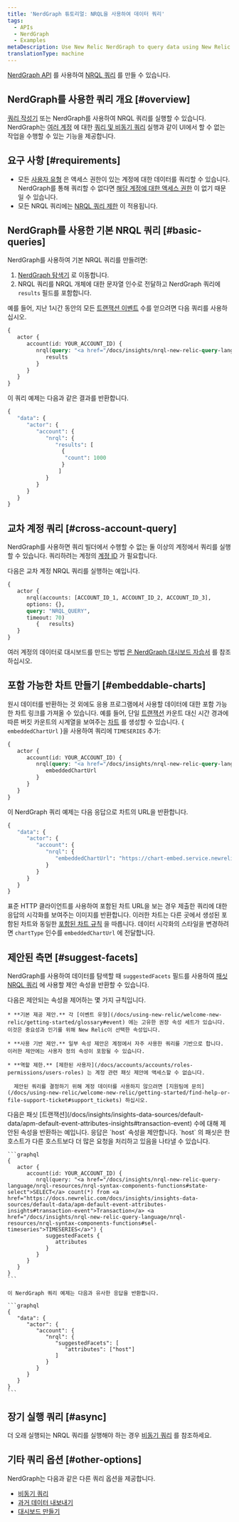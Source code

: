 ```yaml
---
title: 'NerdGraph 튜토리얼: NRQL을 사용하여 데이터 쿼리'
tags:
  - APIs
  - NerdGraph
  - Examples
metaDescription: Use New Relic NerdGraph to query data using New Relic Query Language (NRQL).
translationType: machine
---
```


[NerdGraph API](/docs/introduction-new-relic-graphql) 를 사용하여 [NRQL 쿼리](/docs/insights/nrql-new-relic-query-language/using-nrql/introduction-nrql) 를 만들 수 있습니다.

## NerdGraph를 사용한 쿼리 개요 [#overview]

[쿼리 작성기](/docs/query-your-data/explore-query-data/query-builder/introduction-query-builder) 또는 NerdGraph를 사용하여 NRQL 쿼리를 실행할 수 있습니다. NerdGraph는 [여러 계정](#cross-account-query) 에 대한 [쿼리 및 비동기 쿼리](/docs/apis/nerdgraph/examples/async-queries-nrql-tutorial) 실행과 같이 UI에서 할 수 없는 작업을 수행할 수 있는 기능을 제공합니다.

## 요구 사항 [#requirements]

* 모든 [사용자 유형](/docs/accounts/accounts-billing/new-relic-one-user-management/user-type) 은 액세스 권한이 있는 계정에 대한 데이터를 쿼리할 수 있습니다. NerdGraph를 통해 쿼리할 수 없다면 [해당 계정에 대한 액세스 권한](/docs/accounts/accounts-billing/new-relic-one-user-management/user-management-concepts/#understand-concepts) 이 없기 때문일 수 있습니다.
* 모든 NRQL 쿼리에는 [NRQL 쿼리 제한](/docs/query-your-data/nrql-new-relic-query-language/get-started/rate-limits-nrql-queries) 이 적용됩니다.

## NerdGraph를 사용한 기본 NRQL 쿼리 [#basic-queries]

NerdGraph를 사용하여 기본 NRQL 쿼리를 만들려면:

1. [NerdGraph 탐색기](/docs/apis/nerdgraph/get-started/nerdgraph-explorer) 로 이동합니다.
2. NRQL 쿼리를 NRQL 개체에 대한 문자열 인수로 전달하고 NerdGraph 쿼리에 `results` 필드를 포함합니다.

예를 들어, 지난 1시간 동안의 모든 [트랜잭션 이벤트](/docs/insights/insights-data-sources/default-data/apm-default-event-attributes-insights#transaction-event) 수를 얻으려면 다음 쿼리를 사용하십시오.

```graphql
{
   actor {
      account(id: YOUR_ACCOUNT_ID) {
         nrql(query: "<a href="/docs/insights/nrql-new-relic-query-language/nrql-resources/nrql-syntax-components-functions#state-select">SELECT</a> count(*) <a href="/docs/insights/nrql-new-relic-query-language/nrql-resources/nrql-syntax-components-functions#sel-from">FROM</a> <a href="/docs/insights/insights-data-sources/default-data/apm-default-event-attributes-insights#transaction-event">Transaction</a> <a href="/docs/insights/nrql-new-relic-query-language/nrql-resources/nrql-syntax-components-functions#sel-since">SINCE</a> 1 HOUR AGO") {
            results
         }
      }
   }
}
```

이 쿼리 예제는 다음과 같은 결과를 반환합니다.

```graphql
{
   "data": {
      "actor": {
         "account": {
            "nrql": {
               "results": [
                 {
                  "count": 1000
                 }
                ]
            }
         }
      }
   }
}
```

## 교차 계정 쿼리 [#cross-account-query]

NerdGraph를 사용하면 쿼리 빌더에서 수행할 수 없는 둘 이상의 계정에서 쿼리를 실행할 수 있습니다. 쿼리하려는 계정의 [계정 ID](/docs/accounts/accounts-billing/account-structure/account-id) 가 필요합니다.

다음은 교차 계정 NRQL 쿼리를 실행하는 예입니다.

```graphql
{ 
   actor {
      nrql(accounts: [ACCOUNT_ID_1, ACCOUNT_ID_2, ACCOUNT_ID_3], 
      options: {}, 
      query: "NRQL_QUERY", 
      timeout: 70) 
         {   results}  
   }  
}
```

여러 계정의 데이터로 대시보드를 만드는 방법 [은 NerdGraph 대시보드 자습서](/docs/apis/nerdgraph/examples/nerdgraph-dashboards#cross-account) 를 참조하십시오.

## 포함 가능한 차트 만들기 [#embeddable-charts]

원시 데이터를 반환하는 것 외에도 응용 프로그램에서 사용할 데이터에 대한 포함 가능한 차트 링크를 가져올 수 있습니다. 예를 들어, 단일 [트랜잭션](/docs/insights/insights-data-sources/default-data/apm-default-event-attributes-insights#transaction-event) 카운트 대신 시간 경과에 따른 버킷 카운트의 시계열을 보여주는 [차트](/docs/insights/use-insights-ui/manage-dashboards/chart-types#widget-types) 를 생성할 수 있습니다. &#x7B; `embeddedChartUrl` }을 사용하여 쿼리에 `TIMESERIES` 추가:

```graphql
{
   actor {
      account(id: YOUR_ACCOUNT_ID) {
         nrql(query: "<a href="/docs/insights/nrql-new-relic-query-language/nrql-resources/nrql-syntax-components-functions#state-select">SELECT</a> count(*) from <a href="/docs/insights/insights-data-sources/default-data/apm-default-event-attributes-insights#transaction-event">Transaction</a> <a href="/docs/insights/nrql-new-relic-query-language/nrql-resources/nrql-syntax-components-functions#sel-timeseries">TIMESERIES</a>") {
            embeddedChartUrl
         }
      }
   }
}
```

이 NerdGraph 쿼리 예제는 다음 응답으로 차트의 URL을 반환합니다.

```graphql
{
   "data": {
      "actor": {
         "account": {
            "nrql": {
               "embeddedChartUrl": "https://chart-embed.service.newrelic.com/charts/EMBEDDABLE-CHART-ID"
            }
         }
      }
   }
}
```

표준 HTTP 클라이언트를 사용하여 포함된 차트 URL을 보는 경우 제출한 쿼리에 대한 응답의 시각화를 보여주는 이미지를 반환합니다. 이러한 차트는 다른 곳에서 생성된 포함된 차트와 동일한 [포함된 차트 규칙](/docs/using-new-relic/user-interface-functions/share-your-data/embed-charts-external-webpages#rules) 을 따릅니다. 데이터 시각화의 스타일을 변경하려면 `chartType` 인수를 `embeddedChartUrl` 에 전달합니다.

## 제안된 측면 [#suggest-facets]

NerdGraph를 사용하여 데이터를 탐색할 때 `suggestedFacets` 필드를 사용하여 [패싯 NRQL 쿼리](/docs/insights/nrql-new-relic-query-language/nrql-resources/nrql-syntax-components-functions#sel-facet) 에 사용할 제안 속성을 반환할 수 있습니다.

<CollapserGroup>
  <Collapser
    id="suggested-facet-rules"
    title="제안된 패싯을 관리하는 규칙"
  >
    다음은 제안되는 속성을 제어하는 몇 가지 규칙입니다.

    * **기본 제공 제안.** 각 [이벤트 유형](/docs/using-new-relic/welcome-new-relic/getting-started/glossary#event) 에는 고유한 권장 속성 세트가 있습니다. 이것은 중요성과 인기를 위해 New Relic이 선택한 속성입니다.

    * **사용 기반 제안.** 일부 속성 제안은 계정에서 자주 사용한 쿼리를 기반으로 합니다. 이러한 제안에는 사용자 정의 속성이 포함될 수 있습니다.

    * **역할 제한.** [제한된 사용자](/docs/accounts/accounts/roles-permissions/users-roles) 는 계정 관련 패싯 제안에 액세스할 수 없습니다.

      제안된 쿼리를 결정하기 위해 계정 데이터를 사용하지 않으려면 [지원팀에 문의](/docs/using-new-relic/welcome-new-relic/getting-started/find-help-or-file-support-ticket#support_tickets) 하십시오.
  </Collapser>
</CollapserGroup>

<CollapserGroup>
  <Collapser
    id="example-suggested-query"
    title="제안된 속성 반환의 예"
  >
    다음은 패싯 [트랜잭션](/docs/insights/insights-data-sources/default-data/apm-default-event-attributes-insights#transaction-event) 수에 대해 제안된 속성을 반환하는 예입니다. 응답은 `host` 속성을 제안합니다. `host` 의 패싯은 한 호스트가 다른 호스트보다 더 많은 요청을 처리하고 있음을 나타낼 수 있습니다.

    ```graphql
    {
       actor {
          account(id: YOUR_ACCOUNT_ID) {
             nrql(query: "<a href="/docs/insights/nrql-new-relic-query-language/nrql-resources/nrql-syntax-components-functions#state-select">SELECT</a> count(*) from <a href="https://docs.newrelic.com/docs/insights/insights-data-sources/default-data/apm-default-event-attributes-insights#transaction-event">Transaction</a> <a href="/docs/insights/nrql-new-relic-query-language/nrql-resources/nrql-syntax-components-functions#sel-timeseries">TIMESERIES</a>") {
                suggestedFacets {
                   attributes
                }
             }
          }
       }
    }
    ```

    이 NerdGraph 쿼리 예제는 다음과 유사한 응답을 반환합니다.

    ```graphql
    {
       "data": {
          "actor": {
             "account": {
                "nrql": {
                   "suggestedFacets": [
           	          "attributes": ["host"]
                   ]
                }
             }
          }
       }
    }
    ```
  </Collapser>
</CollapserGroup>

## 장기 실행 쿼리 [#async]

더 오래 실행되는 NRQL 쿼리를 실행해야 하는 경우 [비동기 쿼리](/docs/apis/nerdgraph/examples/async-queries-nrql-tutorial) 를 참조하세요.

## 기타 쿼리 옵션 [#other-options]

NerdGraph는 다음과 같은 다른 쿼리 옵션을 제공합니다.

* [비동기 쿼리](/docs/apis/nerdgraph/examples/async-queries-nrql-tutorial)
* [과거 데이터 내보내기](/docs/apis/nerdgraph/examples/nerdgraph-historical-data-export)
* [대시보드 만들기](/docs/apis/nerdgraph/examples/create-widgets-dashboards-api)